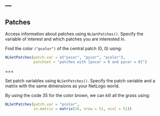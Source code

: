 ---
---

## Patches

Access information about patches using `NLGetPatches()`. Specify the variable of interest and which patches you are interested in. 

Find the color `("pcolor")` of the central patch (0, 0) using:

```r
NLGetPatches(patch.var = c("pxcor", "pycor", "pcolor"),
             patchset = "patches with [pxcor = 0 and pycor = 0]")

```

===

Set patch variables using `NLSetPatches()`. Specify the patch variable and a matrix with the same dimensions as your NetLogo world.

By using the code 35 for the color brown, we can kill all the grass using:

```r
NLSetPatches(patch.var = "pcolor", 
             in.matrix = matrix(35, nrow = 51, ncol = 51))

```